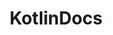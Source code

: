 ---
title: "KotlinDocs"
icon: "/img/languages/kotlin.svg"
url: "https://restatedev.github.io/sdk-java/ktdocs/"
---